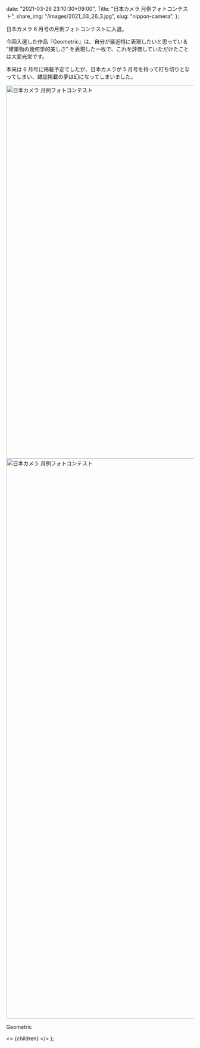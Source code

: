 
  date: "2021-03-26 23:10:30+09:00",
  Title: "日本カメラ 月例フォトコンテスト",
  share_img: "/images/2021_03_26_3.jpg",
  slug: "nippon-camera",
};

日本カメラ 6 月号の月例フォトコンテストに入選。

今回入選した作品『Geometric』は、自分が最近特に表現したいと思っている ”建築物の幾何学的美しさ” を表現した一枚で、これを評価していただけたことは大変光栄です。

本来は 6 月号に掲載予定でしたが、日本カメラが 5 月号を持って打ち切りとなってしまい、雑誌掲載の夢は幻になってしまいました。

<img src="/images/2021_03_26_3.jpg" alt="日本カメラ 月例フォトコンテスト" width="1500" height="1000" loading="lazy" />
<img src="/images/2020_12_13_23.jpg" alt="日本カメラ 月例フォトコンテスト" width="1000" height="1500" loading="lazy" />

<span className="caption">Geometric</span>

  <>
    <Head>
      <title>{meta.Title} | 異郷好実</title>
    </Head>
    <PostLayout meta={meta}>{children}</PostLayout>
  </>
);

